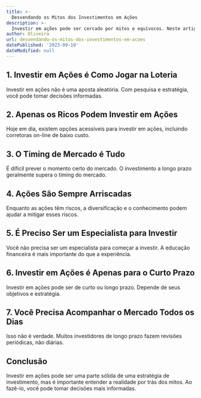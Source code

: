 ```yaml
---
title: >-
  Desvendando os Mitos dos Investimentos em Ações
description: >-
  Investir em ações pode ser cercado por mitos e equívocos. Neste artigo, vamos desmascarar alguns desses mitos comuns e fornecer uma visão mais realista sobre investimentos em ações.
author: Oliveira
url: desvendando-os-mitos-dos-investimentos-em-acoes
datePublished: '2023-09-10'
dateModified: null
---
```


## **1. Investir em Ações é Como Jogar na Loteria**

Investir em ações não é uma aposta aleatória. Com pesquisa e estratégia, você pode tomar decisões informadas.

## **2. Apenas os Ricos Podem Investir em Ações**

Hoje em dia, existem opções acessíveis para investir em ações, incluindo corretoras on-line de baixo custo.

## **3. O Timing de Mercado é Tudo**

É difícil prever o momento certo do mercado. O investimento a longo prazo geralmente supera o timing do mercado.

## **4. Ações São Sempre Arriscadas**

Enquanto as ações têm riscos, a diversificação e o conhecimento podem ajudar a mitigar esses riscos.

## **5. É Preciso Ser um Especialista para Investir**

Você não precisa ser um especialista para começar a investir. A educação financeira é mais importante do que a experiência.

## **6. Investir em Ações é Apenas para o Curto Prazo**

Investir em ações pode ser de curto ou longo prazo. Depende de seus objetivos e estratégia.

## **7. Você Precisa Acompanhar o Mercado Todos os Dias**

Isso não é verdade. Muitos investidores de longo prazo fazem revisões periódicas, não diárias.

## **Conclusão**

Investir em ações pode ser uma parte sólida de uma estratégia de investimento, mas é importante entender a realidade por trás dos mitos. Ao fazê-lo, você pode tomar decisões mais informadas.
